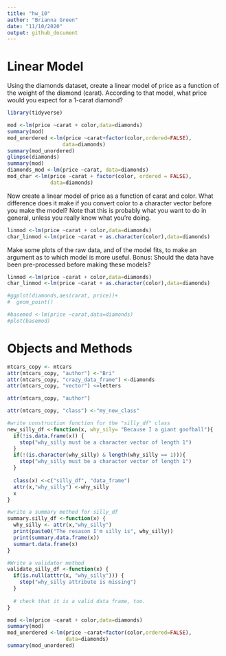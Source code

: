 ```yaml
---
title: "hw_10"
author: "Brianna Green"
date: "11/10/2020"
output: github_document
---
```


# Linear Model
Using the diamonds dataset, create a linear model of price as a function of the weight of the diamond (carat). According to that model, what price would you expect for a 1-carat diamond?

```r
library(tidyverse)
```

```r
mod <-lm(price ~carat + color,data=diamonds)
summary(mod)
mod_unordered <-lm(price ~carat+factor(color,ordered=FALSE),
                  data=diamonds)
summary(mod_unordered)
glimpse(diamonds)
summary(mod)
diamonds_mod <-lm(price ~carat, data=diamonds)
mod_char <-lm(price ~carat + factor(color, ordered = FALSE),
              data=diamonds)
```

Now create a linear model of price as a function of carat and color.
What difference does it make if you convert color to a character vector before you make the model? Note that this is probably what you want to do in general, unless you really know what you’re doing.

```r
linmod <-lm(price ~carat + color,data=diamonds)
char_linmod <-lm(price ~carat + as.character(color),data=diamonds)
```

Make some plots of the raw data, and of the model fits, to make an argument as to which model is more useful.
Bonus: Should the data have been pre-processed before making these models?
```r
linmod <-lm(price ~carat + color,data=diamonds)
char_linmod <-lm(price ~carat + as.character(color),data=diamonds)

#ggplot(diamonds,aes(carat, price))+
#  geom_point()

#basemod <-lm(price ~carat,data=diamonds)
#plot(basemod)
```


# Objects and Methods
```r
mtcars_copy <- mtcars
attr(mtcars_copy, "author") <-"Bri"
attr(mtcars_copy, "crazy_data_frame") <-diamonds
attr(mtcars_copy, "vector") <=letters

attr(mtcars_copy, "author")

attr(mtcars_copy, "class") <-"my_new_class"

#write construction function for the "silly_df" class
new_silly_df <-function(x, why_sily= "Because I a giant goofball"){
  if(!is.data.frame(x)) {
    stop("why_silly must be a character vector of length 1")
  }
  if(!(is.character(why_silly) & length(why_silly == 1))){
    stop("why_silly must be a character vector of length 1")
  }
  
  class(x) <-c("silly_df", "data_frame")
  attr(x,"why_silly") <-why_silly
  x
}

#write a summary method for silly_df
summary.silly_df <-function(x) {
  why_silly <- attr(x,"why_silly")
  print(paste0("The resason I'm silly is", why_silly))
  print(summary.data.frame(x))
  summart.data.frame(x)
}

#Write a validator method
validate_silly_df <-function(x) {
  if(is.null(atttr(x, "why_silly"))) {
    stop("why_silly attribute is missing")
  }
  
  # check that it is a valid data frame, too.
}
```



```r
mod <-lm(price ~carat + color,data=diamonds)
summary(mod)
mod_unordered <-lm(price ~carat+factor(color,ordered=FALSE),
                   data=diamonds)
summary(mod_unordered)
```